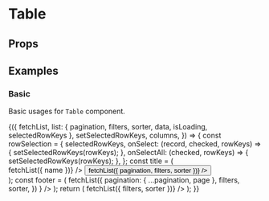 
<Meta title="Components/Table" component={Table} />

# Table

## Props

<Props of={Table} />

## Examples

### Basic

Basic usages for `Table` component.

<Preview>
  <Story name="basic table">
    <TableDataWrapper>
      {({
        fetchList,
        list: { pagination, filters, sorter, data, isLoading, selectedRowKeys },
        setSelectedRowKeys,
        columns,
      }) => {
        const rowSelection = {
          selectedRowKeys,
          onSelect: (record, checked, rowKeys) => {
            setSelectedRowKeys(rowKeys);
          },
          onSelectAll: (checked, rowKeys) => {
            setSelectedRowKeys(rowKeys);
          },
        };
        const title = (
          <div style={{ display: "flex" }}>
            <InputSearch
              style={{ flex: 1 }}
              placeholder="please input a word"
              onSearch={(name) => fetchList({ name })}
            />
            <Button
              style={{ marginLeft: 12 }}
              icon="refresh"
              type="flat"
              onClick={() => fetchList({ pagination, filters, sorter })}
            />
          </div>
        );
        const footer = (
          <Pagination
            {...pagination}
            onChange={(page) =>
              fetchList({
                pagination: { ...pagination, page },
                filters,
                sorter,
              })
            }
          />
        );
        return (
          <Table
            rowKey="name"
            columns={columns}
            filters={filters}
            sorter={sorter}
            dataSource={data}
            loading={isLoading}
            rowSelection={rowSelection}
            title={title}
            footer={footer}
            onChange={(filters, sorter) => fetchList({ filters, sorter })}
          />
        );
      }}
    </TableDataWrapper>
  </Story>
</Preview>
